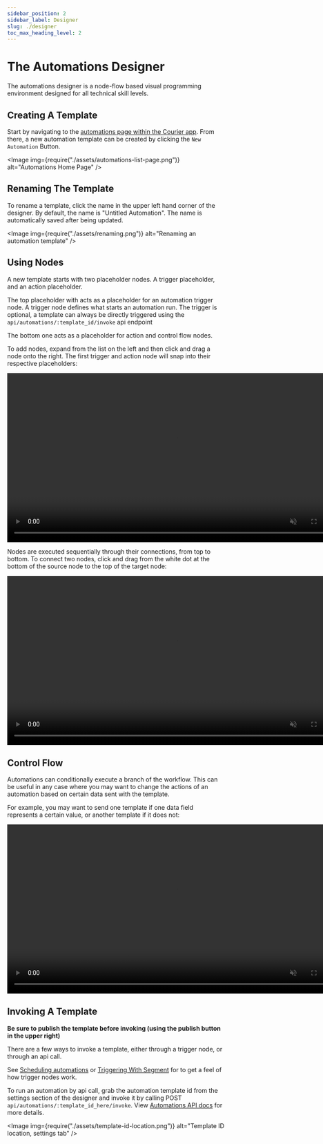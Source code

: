 ```yaml
---
sidebar_position: 2
sidebar_label: Designer
slug: ./designer
toc_max_heading_level: 2
---
```



# The Automations Designer

The automations designer is a node-flow based visual programming environment designed for all
technical skill levels.

## Creating A Template

Start by navigating to the [automations page within the Courier
app](https://app.courier.com/automations). From there, a new automation template can be created by
clicking the `New Automation` Button.

<Image img={require("./assets/automations-list-page.png")} alt="Automations Home Page" />

## Renaming The Template

To rename a template, click the name in the upper left hand corner of the designer. By default, the
name is "Untitled Automation". The name is automatically saved after being updated.

<Image img={require("./assets/renaming.png")} alt="Renaming an automation template" />

## Using Nodes

A new template starts with two placeholder nodes. A trigger placeholder, and an action placeholder.

The top placeholder with acts as a placeholder for an automation trigger node. A trigger node
defines what starts an automation run. The trigger is optional, a template can always be directly
triggered using the `api/automations/:template_id/invoke` api endpoint

The bottom one acts as a placeholder for action and control flow nodes.

To add nodes, expand from the list on the left and then click and drag a node onto the right. The
first trigger and action node will snap into their respective placeholders:

<video width="783" loop autoPlay muted controls>
  <source src={draggingNodesURL} />
</video>

Nodes are executed sequentially through their connections, from top to bottom. To connect two
nodes, click and drag from the white dot at the bottom of the source node to the top of the
target node:

<video width="783" loop autoPlay muted controls>
  <source src={connectingNodesURL} />
</video>

## Control Flow

Automations can conditionally execute a branch of the workflow. This can be useful in any
case where you may want to change the actions of an automation based on certain data sent
with the template.

For example, you may want to send one template if one data field represents a certain value,
or another template if it does not:

<video width="783" loop autoPlay muted controls>
  <source src={ifNodeURL} />
</video>

## Invoking A Template

**Be sure to publish the template before invoking (using the publish button in the upper right)**

There are a few ways to invoke a template, either through a trigger node, or through an api call.

See [Scheduling automations](./scheduling.mdx) or [Triggering With Segment](./segment.mdx) for to get
a feel of how trigger nodes work.

To run an automation by api call, grab the automation template id from the settings section of
the designer and invoke it by calling POST `api/automations/:template_id_here/invoke`. View
[Automations API docs](https://www.courier.com/docs/reference/automation/invoke-template/) for
more details.

<Image
  img={require("./assets/template-id-location.png")}
  alt="Template ID location, settings tab"
/>
